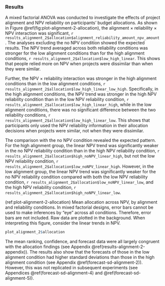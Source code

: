 ### Results

A mixed factorial ANOVA was conducted to investigate the effects of project
alignment and NPV reliability on participants' budget allocations. As shown in
Figure \@ref(fig:plot-alignment-2-allocation), the alignment $\times$
reliability $\times$ NPV interaction was significant,
`r results_alignment_2$allocation$alignment_reliability_amount_npv_amount`. The
analyses excluding the no NPV condition showed the expected results. The NPV
trend averaged across both reliability conditions was stronger for the low
alignment conditions than for the high alignment conditions,
`r results_alignment_2$allocation$low_high_linear`. This shows that people
relied more on NPV when projects were dissimilar than when they were similar.

Further, the NPV $\times$ reliability interaction was stronger in the high
alignment conditions than in the low alignment conditions,
`r results_alignment_2$allocation$low_high_linear_low_high`. Specifically, in
the high alignment conditions, the NPV trend was stronger in the high NPV
reliability condition than in the low NPV reliability condition,
`r results_alignment_2$allocation$low_high_linear_high`, while in the low
alignment conditions, there was no significant difference between the two
reliability conditions, `r results_alignment_2$allocation$low_high_linear_low`.
This shows that participants only used the NPV reliability information in their
allocation decisions when projects were similar, not when they were dissimilar.

The comparison with the no NPV condition revealed the expected pattern. For the
high alignment group, the linear NPV trend was significantly weaker in the no
NPV reliability condition than in the high NPV reliability condition,
`r results_alignment_2$allocation$high_noNPV_linear_high`, but not the low
NPV reliability condition, `r results_alignment_2$allocation$low_noNPV_linear_high`.
However, in the low alignment group, the linear NPV trend was significantly
weaker for the no NPV reliability condition compared with both the low NPV
reliability condition, `r results_alignment_2$allocation$low_noNPV_linear_low`,
and the high NPV reliability condition,
`r results_alignment_2$allocation$high_noNPV_linear_low`.

(ref:plot-alignment-2-allocation) Mean allocation across NPV, by alignment and reliability conditions. In mixed factorial designs, error bars cannot be used to make inferences by "eye" across all conditions. Therefore, error bars are not included. Raw data are plotted in the background. When interpreting this figure, consider the linear trends in NPV.

```r
plot_alignment_2$allocation
```

The mean ranking, confidence, and forecast data were all largely congruent with
the allocation findings (see Appendix \@ref(results-alignment-2-appendix)). The
results also show that the forecasts of those in the low alignment condition had
higher standard deviations than those in the high alignment condition (see
Appendix \@ref(forecast-sd-alignment-2)). However, this was not replicated in
subsequent experiments (see Appendices \@ref(forecast-sd-alignment-4)
and \@ref(forecast-sd-alignment-5)).

